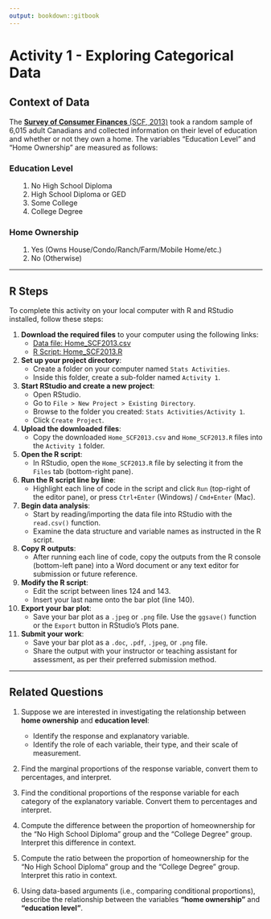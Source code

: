 ```yaml
---
output: bookdown::gitbook
---
```

# Activity 1 - Exploring Categorical Data

## Context of Data

The [**Survey of Consumer Finances** (SCF, 2013)](https://www23.statcan.gc.ca/imdb/p2SV.pl?Function=getSurvey&SDDS=3502) took a random sample of 6,015 adult Canadians and collected information on their level of education and whether or not they own a home. The variables "Education Level" and "Home Ownership" are measured as follows:

### Education Level
<ol style="margin-left: 20px;">
  <li>No High School Diploma</li>
  <li>High School Diploma or GED</li>
  <li>Some College</li>
  <li>College Degree</li>
</ol>

### Home Ownership
<ol style="margin-left: 20px;">
  <li>Yes (Owns House/Condo/Ranch/Farm/Mobile Home/etc.)</li>
  <li>No (Otherwise)</li>
</ol>

---

## R Steps

To complete this activity on your local computer with R and RStudio installed, follow these steps:

1. **Download the required files** to your computer using the following links:
   - [Data file: Home_SCF2013.csv](https://raw.githubusercontent.com/aslemand/Data-Analysis-Activities/refs/heads/main/data/Activity_1/Home_SCF2013.csv)
   - [R Script: Home_SCF2013.R](https://raw.githubusercontent.com/aslemand/Data-Analysis-Activities/refs/heads/main/data/Activity_1/Home_SCF2013.R)

2. **Set up your project directory**:
   - Create a folder on your computer named `Stats Activities`.
   - Inside this folder, create a sub-folder named `Activity 1`.

3. **Start RStudio and create a new project**:
   - Open RStudio.
   - Go to `File > New Project > Existing Directory`.
   - Browse to the folder you created: `Stats Activities/Activity 1`.
   - Click `Create Project`.

4. **Upload the downloaded files**:
   - Copy the downloaded `Home_SCF2013.csv` and `Home_SCF2013.R` files into the `Activity 1` folder.

5. **Open the R script**:
   - In RStudio, open the `Home_SCF2013.R` file by selecting it from the `Files` tab (bottom-right pane).

6. **Run the R script line by line**:
   - Highlight each line of code in the script and click `Run` (top-right of the editor pane), or press `Ctrl+Enter` (Windows) / `Cmd+Enter` (Mac).

7. **Begin data analysis**:
   - Start by reading/importing the data file into RStudio with the `read.csv()` function.
   - Examine the data structure and variable names as instructed in the R script.

8. **Copy R outputs**:
   - After running each line of code, copy the outputs from the R console (bottom-left pane) into a Word document or any text editor for submission or future reference.

9. **Modify the R script**:
   - Edit the script between lines 124 and 143.
   - Insert your last name onto the bar plot (line 140).

10. **Export your bar plot**:
    - Save your bar plot as a `.jpeg` or `.png` file. Use the `ggsave()` function or the `Export` button in RStudio's Plots pane.

11. **Submit your work**:
    - Save your bar plot as a `.doc`, `.pdf`, `.jpeg`, or `.png` file.
    - Share the output with your instructor or teaching assistant for assessment, as per their preferred submission method.


---

## Related Questions

1. Suppose we are interested in investigating the relationship between **home ownership** and **education level**:
   - Identify the response and explanatory variable.
   - Identify the role of each variable, their type, and their scale of measurement.

2. Find the marginal proportions of the response variable, convert them to percentages, and interpret.

3. Find the conditional proportions of the response variable for each category of the explanatory variable. Convert them to percentages and interpret.

4. Compute the difference between the proportion of homeownership for the "No High School Diploma" group and the "College Degree" group. Interpret this difference in context.

5. Compute the ratio between the proportion of homeownership for the "No High School Diploma" group and the "College Degree" group. Interpret this ratio in context.

6. Using data-based arguments (i.e., comparing conditional proportions), describe the relationship between the variables **"home ownership"** and **"education level"**.